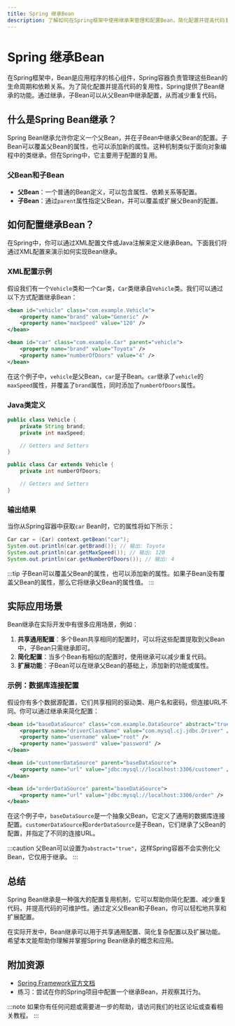 ```yaml
---
title: Spring 继承Bean
description: 了解如何在Spring框架中使用继承来管理和配置Bean，简化配置并提高代码复用性。
---
```


# Spring 继承Bean

在Spring框架中，Bean是应用程序的核心组件，Spring容器负责管理这些Bean的生命周期和依赖关系。为了简化配置并提高代码的复用性，Spring提供了Bean继承的功能。通过继承，子Bean可以从父Bean中继承配置，从而减少重复代码。

## 什么是Spring Bean继承？

Spring Bean继承允许你定义一个父Bean，并在子Bean中继承父Bean的配置。子Bean可以覆盖父Bean的属性，也可以添加新的属性。这种机制类似于面向对象编程中的类继承，但在Spring中，它主要用于配置的复用。

### 父Bean和子Bean

- **父Bean**：一个普通的Bean定义，可以包含属性、依赖关系等配置。
- **子Bean**：通过`parent`属性指定父Bean，并可以覆盖或扩展父Bean的配置。

## 如何配置继承Bean？

在Spring中，你可以通过XML配置文件或Java注解来定义继承Bean。下面我们将通过XML配置来演示如何实现Bean继承。

### XML配置示例

假设我们有一个`Vehicle`类和一个`Car`类，`Car`类继承自`Vehicle`类。我们可以通过以下方式配置继承Bean：

```xml
<bean id="vehicle" class="com.example.Vehicle">
    <property name="brand" value="Generic" />
    <property name="maxSpeed" value="120" />
</bean>

<bean id="car" class="com.example.Car" parent="vehicle">
    <property name="brand" value="Toyota" />
    <property name="numberOfDoors" value="4" />
</bean>
```

在这个例子中，`vehicle`是父Bean，`car`是子Bean。`car`继承了`vehicle`的`maxSpeed`属性，并覆盖了`brand`属性，同时添加了`numberOfDoors`属性。

### Java类定义

```java
public class Vehicle {
    private String brand;
    private int maxSpeed;

    // Getters and Setters
}

public class Car extends Vehicle {
    private int numberOfDoors;

    // Getters and Setters
}
```

### 输出结果

当你从Spring容器中获取`car` Bean时，它的属性将如下所示：

```java
Car car = (Car) context.getBean("car");
System.out.println(car.getBrand()); // 输出: Toyota
System.out.println(car.getMaxSpeed()); // 输出: 120
System.out.println(car.getNumberOfDoors()); // 输出: 4
```

:::tip
子Bean可以覆盖父Bean的属性，也可以添加新的属性。如果子Bean没有覆盖父Bean的属性，那么它将继承父Bean的属性值。
:::

## 实际应用场景

Bean继承在实际开发中有很多应用场景，例如：

1. **共享通用配置**：多个Bean共享相同的配置时，可以将这些配置提取到父Bean中，子Bean只需继承即可。
2. **简化配置**：当多个Bean有相似的配置时，使用继承可以减少重复代码。
3. **扩展功能**：子Bean可以在继承父Bean的基础上，添加新的功能或属性。

### 示例：数据库连接配置

假设你有多个数据源配置，它们共享相同的驱动类、用户名和密码，但连接URL不同。你可以通过继承来简化配置：

```xml
<bean id="baseDataSource" class="com.example.DataSource" abstract="true">
    <property name="driverClassName" value="com.mysql.cj.jdbc.Driver" />
    <property name="username" value="root" />
    <property name="password" value="password" />
</bean>

<bean id="customerDataSource" parent="baseDataSource">
    <property name="url" value="jdbc:mysql://localhost:3306/customer" />
</bean>

<bean id="orderDataSource" parent="baseDataSource">
    <property name="url" value="jdbc:mysql://localhost:3306/order" />
</bean>
```

在这个例子中，`baseDataSource`是一个抽象父Bean，它定义了通用的数据库连接配置。`customerDataSource`和`orderDataSource`是子Bean，它们继承了父Bean的配置，并指定了不同的连接URL。

:::caution
父Bean可以设置为`abstract="true"`，这样Spring容器不会实例化父Bean，它仅用于继承。
:::

## 总结

Spring Bean继承是一种强大的配置复用机制，它可以帮助你简化配置、减少重复代码，并提高代码的可维护性。通过定义父Bean和子Bean，你可以轻松地共享和扩展配置。

在实际开发中，Bean继承可以用于共享通用配置、简化复杂配置以及扩展功能。希望本文能帮助你理解并掌握Spring Bean继承的概念和应用。

## 附加资源

- [Spring Framework官方文档](https://docs.spring.io/spring-framework/docs/current/reference/html/core.html#beans-child-bean-definitions)
- 练习：尝试在你的Spring项目中配置一个继承Bean，并观察其行为。

:::note
如果你有任何问题或需要进一步的帮助，请访问我们的社区论坛或查看相关教程。
:::